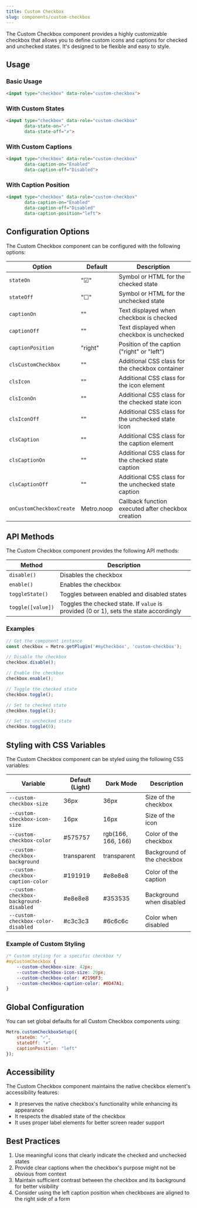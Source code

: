 ```yaml
---
title: Custom Checkbox
slug: components/custom-checkbox
---
```


The Custom Checkbox component provides a highly customizable checkbox that allows you to define custom icons and captions for checked and unchecked states. It's designed to be flexible and easy to style.

## Usage

### Basic Usage

```html
<input type="checkbox" data-role="custom-checkbox">
```

### With Custom States

```html
<input type="checkbox" data-role="custom-checkbox" 
       data-state-on="✓" 
       data-state-off="✗">
```

### With Custom Captions

```html
<input type="checkbox" data-role="custom-checkbox" 
       data-caption-on="Enabled" 
       data-caption-off="Disabled">
```

### With Caption Position

```html
<input type="checkbox" data-role="custom-checkbox" 
       data-caption-on="Enabled" 
       data-caption-off="Disabled"
       data-caption-position="left">
```

## Configuration Options

The Custom Checkbox component can be configured with the following options:

| Option | Default | Description |
| ------ | ------- | ----------- |
| `stateOn` | "☑" | Symbol or HTML for the checked state |
| `stateOff` | "☐" | Symbol or HTML for the unchecked state |
| `captionOn` | "" | Text displayed when checkbox is checked |
| `captionOff` | "" | Text displayed when checkbox is unchecked |
| `captionPosition` | "right" | Position of the caption ("right" or "left") |
| `clsCustomCheckbox` | "" | Additional CSS class for the checkbox container |
| `clsIcon` | "" | Additional CSS class for the icon element |
| `clsIconOn` | "" | Additional CSS class for the checked state icon |
| `clsIconOff` | "" | Additional CSS class for the unchecked state icon |
| `clsCaption` | "" | Additional CSS class for the caption element |
| `clsCaptionOn` | "" | Additional CSS class for the checked state caption |
| `clsCaptionOff` | "" | Additional CSS class for the unchecked state caption |
| `onCustomCheckboxCreate` | Metro.noop | Callback function executed after checkbox creation |

## API Methods

The Custom Checkbox component provides the following API methods:

| Method | Description |
| ------ | ----------- |
| `disable()` | Disables the checkbox |
| `enable()` | Enables the checkbox |
| `toggleState()` | Toggles between enabled and disabled states |
| `toggle([value])` | Toggles the checked state. If `value` is provided (0 or 1), sets the state accordingly |

### Examples

```javascript
// Get the component instance
const checkbox = Metro.getPlugin('#myCheckbox', 'custom-checkbox');

// Disable the checkbox
checkbox.disable();

// Enable the checkbox
checkbox.enable();

// Toggle the checked state
checkbox.toggle();

// Set to checked state
checkbox.toggle(1);

// Set to unchecked state
checkbox.toggle(0);
```

## Styling with CSS Variables

The Custom Checkbox component can be styled using the following CSS variables:

| Variable | Default (Light) | Dark Mode | Description |
| -------- | --------------- | --------- | ----------- |
| `--custom-checkbox-size` | 36px | 36px | Size of the checkbox |
| `--custom-checkbox-icon-size` | 16px | 16px | Size of the icon |
| `--custom-checkbox-color` | #575757 | rgb(166, 166, 166) | Color of the checkbox |
| `--custom-checkbox-background` | transparent | transparent | Background of the checkbox |
| `--custom-checkbox-caption-color` | #191919 | #e8e8e8 | Color of the caption |
| `--custom-checkbox-background-disabled` | #e8e8e8 | #353535 | Background when disabled |
| `--custom-checkbox-color-disabled` | #c3c3c3 | #6c6c6c | Color when disabled |

### Example of Custom Styling

```css
/* Custom styling for a specific checkbox */
#myCustomCheckbox {
    --custom-checkbox-size: 42px;
    --custom-checkbox-icon-size: 20px;
    --custom-checkbox-color: #2196F3;
    --custom-checkbox-caption-color: #0D47A1;
}
```

## Global Configuration

You can set global defaults for all Custom Checkbox components using:

```javascript
Metro.customCheckboxSetup({
    stateOn: "✓",
    stateOff: "✗",
    captionPosition: "left"
});
```

## Accessibility

The Custom Checkbox component maintains the native checkbox element's accessibility features:
- It preserves the native checkbox's functionality while enhancing its appearance
- It respects the disabled state of the checkbox
- It uses proper label elements for better screen reader support

## Best Practices

1. Use meaningful icons that clearly indicate the checked and unchecked states
2. Provide clear captions when the checkbox's purpose might not be obvious from context
3. Maintain sufficient contrast between the checkbox and its background for better visibility
4. Consider using the left caption position when checkboxes are aligned to the right side of a form